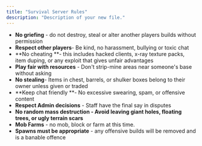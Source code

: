 ```yaml
---
title: "Survival Server Rules"
description: "Description of your new file."
---
```


- **No griefing** - do not destroy, steal or alter another players builds without permission
- **Respect other players**- Be kind, no harassment, bullying or toxic chat
- **No cheating **- this includes hacked clients, x-ray texture packs, item duping, or any exploit that gives unfair advantages
- **Play fair with resources** - Don't strip-mine areas near someone's base without asking
- **No stealing**- Items in chest, barrels, or shulker boxes belong to their owner unless given or traded
- **Keep chat friendly **- No excessive swearing, spam, or offensive content
- **Respect Admin decisions** - Staff have the final say in disputes
- **No random mass destruction - Avoid leaving giant holes, floating trees, or ugly terrain scars**
- **Mob Farms** - no mob, block or farm at this time.
- **Spawns must be appropriate** - any offensive builds will be removed and is a banable offence